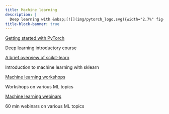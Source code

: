 ```yaml
---
title: Machine learning
description: |
  Deep learning with &nbsp;[![](img/pytorch_logo.svg){width="2.7%" fig-alt="noshadow"}](https://pytorch.org/) &nbsp;and brief overview of  &nbsp;[![](img/sklearn_logo.svg.png){width="5%" fig-alt="noshadow"}](https://scikit-learn.org)
title-block-banner: true
---
```


:::{layout="[[5, 5], [5, 5]]"}

:::{.card2 .mb-3}

:::{.card-body2}

[Getting started with PyTorch](top_intro.qmd){.card-title2 .stretched-link}

[Deep learning introductory course]{.text-muted}

:::

:::

:::{.card2 .mb-3}

:::{.card-body2}

[A brief overview of scikit-learn](sk_intro.qmd){.card-title2 .stretched-link}

[Introduction to machine learning with sklearn]{.text-muted}

:::

:::

:::{.card2 .mb-3}

:::{.card-body2}

[Machine learning workshops](audio_dataloader.qmd){.card-title2 .stretched-link}

[Workshops on various ML topics]{.text-muted}

:::

:::

:::{.card2 .mb-3}

:::{.card-body2}

[Machine learning webinars](torchtensors.qmd){.card-title2 .stretched-link}

[60 min webinars on various ML topics]{.text-muted}

:::

:::

::::
